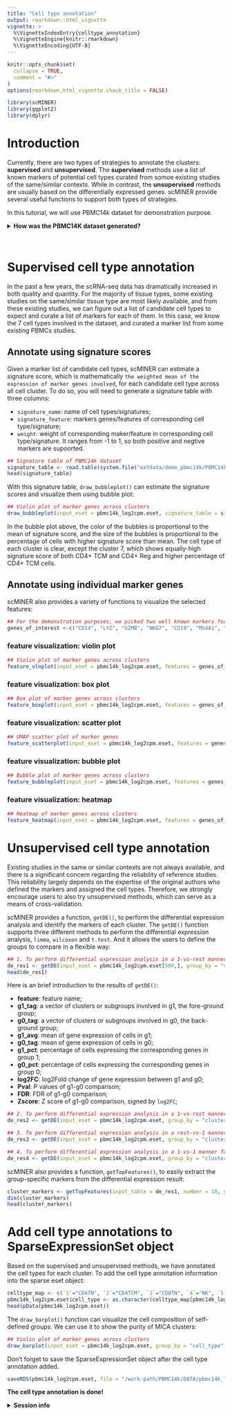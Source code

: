 ```yaml
---
title: "Cell type annotation"
output: rmarkdown::html_vignette
vignette: >
  %\VignetteIndexEntry{celltype_annotation}
  %\VignetteEngine{knitr::rmarkdown}
  %\VignetteEncoding{UTF-8}
---
```


```r
knitr::opts_chunk$set(
  collapse = TRUE,
  comment = "#>"
)
options(rmarkdown.html_vignette.check_title = FALSE)
```

```r
library(scMINER)
library(ggplot2)
library(dplyr)
```

# Introduction

Currently, there are two types of strategies to annotate the clusters: **supervised** and **unsupervised**. The **supervised** methods use a list of known markers of potential cell types curated from somoe existing studies of the same/similar contexts. While in contrast, the **unsupervised** methods are usually based on the differentially expressed genes. scMINER provide several useful functions to support both types of strategies.

In this tutorial, we will use PBMC14k dataset for demonstration purpose.

<details>
<summary>**How was the PBMC14K dataset generated?**</summary>
```r
## Load the raw count matrix
data("pbmc14k_rawCount")

## Read the true labels
pbmc14k_trueLabel <- read.table(system.file("extdata/demo_pbmc14k/PBMC14k_trueLabel.txt.gz", package = "scMINER"), header = T, row.names = 1, sep = "\t", quote = "", stringsAsFactors = FALSE)

## The true_label much cover all cells in the expression matrix
table(colnames(pbmc14k_rawCount) %in% row.names(pbmc14k_trueLabel))

## Create the sparse eSet object using the true_label
pbmc14k_raw.eset <- createSparseEset(input_matrix = pbmc14k_rawCount, cellData = pbmc14k_trueLabel, featureData = NULL, projectID = "PBMC14k", addMetaData = TRUE)

## Filter he sparse eSet object using the auto mode
pbmc14k_filtered.eset <- filterSparseEset(pbmc14k_raw.eset, filter_mode = "auto", filter_type = "both")

## Normalize he sparse eSet object using the auto mode
pbmc14k_log2cpm.eset <- normalizeSparseEset(pbmc14k_filtered.eset, scale_factor = 1000000, log_base = 2, log_pseudoCount = 1)

## Add the clustering results from MICA
pbmc14k_log2cpm.eset <- addMICAoutput(pbmc14k_log2cpm.eset, mica_output_file = system.file("extdata/demo_pbmc14k/PBMC14k/MICA/clustering_UMAP_euclidean_20_2.05.txt", package = "scMINER"), visual_method = "umap")
```
</details>
\


# Supervised cell type annotation

In the past a few years, the scRNA-seq data has dramatically increased in both quality and quantity. For the majority of tissue types, some existing studies on the same/similar tissue type are most likely available, and from these existing studies, we can figure out a list of candidate cell types to expect and curate a list of markers for each of them. In this case, we know the 7 cell types involved in the dataset, and curated a marker list from some existing PBMCs studies.

## Annotate using signature scores

Given a marker list of candidate cell types, scMINER can estimate a signature score, which is mathematically `the weighted mean of the expression of marker genes involved`, for each candidate cell type across all cell cluster. To do so, you will need to generate a signature table with three columns:

- `signature_name`: name of cell types/signatures;
- `signature_feature`: markers genes/features of corresponding cell type/signature;
- `weight`: weight of corresponding maker/feature in corresponding cell type/signature. It ranges from -1 to 1, so both positive and negtive markers are supoorted.
```r
## Signature table of PBMC14k dataset
signature_table <- read.table(system.file("extdata/demo_pbmc14k/PBMC14k_signatureTable.txt", package = "scMINER"), header = TRUE, sep = "\t", quote = "", stringsAsFactors = FALSE)
head(signature_table)
```

With this signature table, `draw_bubbleplot()` can estimate the signature scores and visualize them using bubble plot:
```r
## Violin plot of marker genes across clusters
draw_bubbleplot(input_eset = pbmc14k_log2cpm.eset, signature_table = signature_table, group_by = "clusterID")
```
In the bubble plot above, the color of the bubbles is proportional to the mean of signature score, and the size of the bubbles is proportional to the percentage of cells with higher signature score than mean. The cell type of each cluster is clear, except the cluster 7, which shows equally-high signature score of both CD4+ TCM and CD4+ Reg and higher percentage of CD4+ TCM cells.

## Annotate using individual marker genes

scMINER also provides a variety of functions to visualize the selected features: 
```r
## For the demonstration purposes, we picked two well known markers for each of the 7 known cell types, plus "CD3D" and "CD4".
genes_of_interest <-c("CD14", "LYZ", "GZMB", "NKG7", "CD19", "MS4A1", "CD8A", "CD8B", "SELL", "CCR7", "IL2RA", "FOXP3", "IL7R", "S100A4", "CD3D", "CD4")
```

### feature visualization: violin plot
```r
## Violin plot of marker genes across clusters
feature_vlnplot(input_eset = pbmc14k_log2cpm.eset, features = genes_of_interest, group_by = "clusterID", ncol = 4)
```

### feature visualization: box plot
```r
## Box plot of marker genes across clusters
feature_boxplot(input_eset = pbmc14k_log2cpm.eset, features = genes_of_interest, group_by = "clusterID", ncol = 4)
```

### feature visualization: scatter plot
```r
## UMAP scatter plot of marker genes
feature_scatterplot(input_eset = pbmc14k_log2cpm.eset, features = genes_of_interest, ncol = 4, location_x = "UMAP_1", location_y =  "UMAP_2", point.size = 0.5, legend.key_height = 0.3, legend.key_width = 0.2, fontsize.legend_title = 8, fontsize.legend_text = 6, fontsize.axis_title = 8, legend.position = "none")
```

### feature visualization: bubble plot
```r
## Bubble plot of marker genes across clusters
feature_bubbleplot(input_eset = pbmc14k_log2cpm.eset, features = genes_of_interest, group_by = "clusterID", xlabel.angel = 45)
```

### feature visualization: heatmap
```r
## Heatmap of marker genes across clusters
feature_heatmap(input_eset = pbmc14k_log2cpm.eset, features = genes_of_interest, group_by = "clusterID", scale_method = "none", annotation_columns = c("trueLabel"))
```


# Unsupervised cell type annotation

Existing studies in the same or similar contexts are not always available, and there is a significant concern regarding the reliability of reference studies. This reliability largely depends on the expertise of the original authors who defined the markers and assigned the cell types. Therefore, we strongly encourage users to also try unsupervised methods, which can serve as a means of cross-validation.

scMINER provides a function, `getDE()`, to perform the differential expression analysis and identify the markers of each cluster. The `getDE()` function supports three different methods to perform the differential expression analysis, `limma`, `wilcoxon` and `t.test`. And it allows the users to define the groups to compare in a flexible way:

```r
## 1. To perform differential expression analysis in a 1-vs-rest manner for all groups
de_res1 <- getDE(input_eset = pbmc14k_log2cpm.eset[500,], group_by = "clusterID", use_method = "limma")
head(de_res1)
```
Here is an brief introduction to the results of `getDE()`:

- **feature**: feature name;
- **g1_tag**: a vector of clusters or subgroups involved in g1, the fore-ground group;
- **g0_tag**: a vector of clusters or subgroups involved in g0, the back-ground group;
- **g1_avg**: mean of gene expression of cells in g1;
- **g0_tag**: mean of gene expression of cells in g0;
- **g1_pct**: percentage of cells expressing the corresponding genes in group 1;
- **g0_pct**: percentage of cells expressing the corresponding genes in group 0;
- **log2FC**: log2Fold change of gene expression between g1 and g0;
- **Pval**: P values of g1-g0 comparison;
- **FDR**: FDR of g1-g0 comparison;
- **Zscore**: Z score of g1-g0 comparison, signed by `log2FC`;

```r
## 2. To perform differential expression analysis in a 1-vs-rest manner for one specific group
de_res2 <- getDE(input_eset = pbmc14k_log2cpm.eset, group_by = "clusterID", g1 = c("1"), use_method = "limma")

## 3. To perform differential expression analysis in a rest-vs-1 manner for one specific group
de_res3 <- getDE(input_eset = pbmc14k_log2cpm.eset, group_by = "clusterID", g0 = c("1"), use_method = "limma")

## 4. To perform differential expression analysis in a 1-vs-1 manner for any two groups
de_res4 <- getDE(input_eset = pbmc14k_log2cpm.eset, group_by = "clusterID", g1 = c("1"), g0 = c("3"), use_method = "limma")
```

scMINER also provides a function, `getTopFeatures()`, to easily extract the group-specific markers from the differential expression result:
```r
cluster_markers <- getTopFeatures(input_table = de_res1, number = 10, group_by = "g1_tag", sort_by = "log2FC", sort_decreasing = TRUE)
dim(cluster_markers)
head(cluster_markers)
```

# Add cell type annotations to SparseExpressionSet object

Based on the supervised and unsupervised methods, we have annotated the cell types for each cluster. To add the cell type annotation information into the sparse eset object:
```r
celltype_map <- c(`1`="CD4TN", `2`="CD4TCM", `3`="CD8TN", `4`="NK", `5`="B", `6`="Monocyte", `7`="CD4Treg")
pbmc14k_log2cpm.eset$cell_type <- as.character(celltype_map[pbmc14k_log2cpm.eset$clusterID])
head(pData(pbmc14k_log2cpm.eset))
```

The `draw_barplot()` function can visualize the cell composition of self-defined groups. We can use it to show the purity of MICA clusters:
```r
## Violin plot of marker genes across clusters
draw_barplot(input_eset = pbmc14k_log2cpm.eset, group_by = "cell_type", color_by = "trueLabel_full", xlabel.angel = 45)
```

Don't forget to save the SparseExpressionSet object after the cell type annotation added.
```r
saveRDS(pbmc14k_log2cpm.eset, file = "/work-path/PBMC14k/DATA/pbmc14k_log2CPM_annotated.rds")
```

**The cell type annotation is done!**

<details>
<summary>**Session info**</summary>
```r
sessioninfo::session_info()
```
</details>
\

